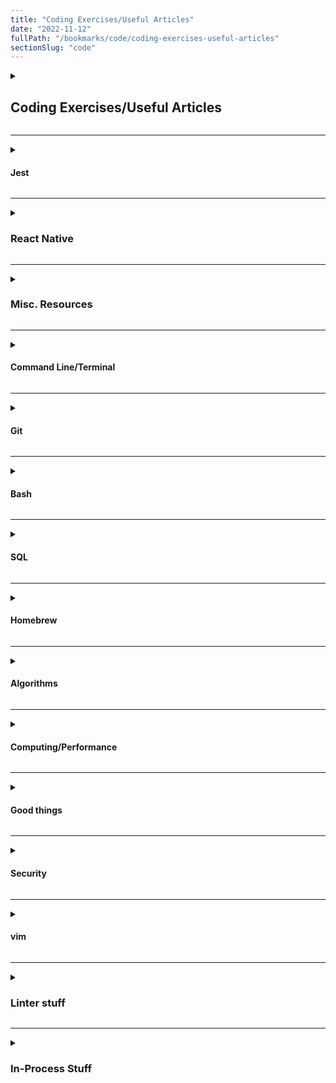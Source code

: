 ```yaml
---
title: "Coding Exercises/Useful Articles"
date: "2022-11-12"
fullPath: "/bookmarks/code/coding-exercises-useful-articles"
sectionSlug: "code"
---
```


<!-- Original path slug: coding-exercises_useful-articles -->

<details>
<summary>

## Coding Exercises/Useful Articles

</summary>

<p>

- [Coding Exercises Archives - CronDose | Daily Dev Guides](https://www.crondose.com/category/coding-exercises/)
- [Design Challenges & Design Challenge Ideas • Design Challenge](https://designchallenge.xyz/)

</p>
</details>

---

<details>
<summary>

#### Jest

</summary>

<p>

- [javascript - Trigger useEffect in Jest testing - Stack Overflow](https://stackoverflow.com/questions/59147444/trigger-useeffect-in-jest-testing)

</p>
</details>

---

<details>
<summary>

### React Native

</summary>

<p>

- [facebook/react-native: A framework for building native apps with React.](https://github.com/facebook/react-native)
- [Getting Started · React Native](https://facebook.github.io/react-native/docs/getting-started.html)

</p>
</details>

---

<details>
<summary>

### Misc. Resources

</summary>

<p>

- [Sign In with Auth0](https://mimo.auth0.com/login?client=ikYCv9U1p4hnYKBHckiTEJAuomrk4d3y&protocol=oauth2&redirect_uri=https%3A%2F%2Flearn.getmimo.com%2Flogin&response_type=token%20id_token&scope=roles%20openid%20offline_access%20email%20profile&audience=https%3A%2F%2Fapi.getmimo.com&nonce=bQJQO8iXkCYdpRsoK-jSF1KG.Z4Ol8LS&auth0Client=eyJuYW1lIjoiYXV0aDAuanMiLCJ2ZXJzaW9uIjoiOS4yLjEifQ%3D%3D&state=uQ8kHxs9uGkcVmkkNJltosS70JxSfD5u)
- [Julian Treasure: How to speak so that people want to listen | TED Talk](https://www.ted.com/talks/julian_treasure_how_to_speak_so_that_people_want_to_listen?referrer=playlist-the_most_popular_talks_of_all)
- [Learn Instruct](https://instruction.learn.co/student/home)
- [Command Line Power User — A free video series for web developers on learning a modern command line workflow with ZSH, Z and related tools.](https://commandlinepoweruser.com/)
- [getify/You-Dont-Know-JS: A book series on JavaScript. @YDKJS on twitter.](https://github.com/getify/You-Dont-Know-JS)
- [Ruby / Rails](http://www.korenlc.com/category/ruby-rails/)
- [Learn to Code and Help Nonprofits | freeCodeCamp](https://www.freecodecamp.org/)
- [Coderbyte | Programming challenges and courses](https://coderbyte.com/challenges)
- [Heroku cheatsheet](https://devhints.io/heroku)
- [repl.it - Repls](https://repl.it/repls)
- [PostgreSQL: Documentation: 10: 1.3. Creating a Database](https://www.postgresql.org/docs/10/static/tutorial-createdb.html)
- [Best practices with STDIN in Ruby? - Stack Overflow](https://stackoverflow.com/questions/273262/best-practices-with-stdin-in-ruby)
- [Open Source Search & Analytics · Elasticsearch | Elastic](https://www.elastic.co/)
- [goldfire/howler.js: Javascript audio library for the modern web.](https://github.com/goldfire/howler.js/)
- [https://www.youtube.com/user/googlecloudplatform/videos](https://www.youtube.com/user/googlecloudplatform/videos)
- [Sound Globe 3D – Apps on Google Play](https://play.google.com/store/apps/details?id=com.ionicframework.soundscapeapp721860)
- [taming-the-state-in-react/react-redux-firebase-authentication: Boilerplate Project for Authentication with Firebase in React and Redux](https://github.com/taming-the-state-in-react/react-redux-firebase-authentication)
- [Fullstack.io | Learn to program React, Angular, Vue, Ethereum, and Node.js with projects](https://www.fullstack.io/)
- [Qualcomm Patents and Patent Search | Qualcomm's Qronicles of Invention | Qualcomm](https://www.qualcomm.com/invention/qroniclesofinvention/index.html)
- [VisuAlgo - visualising data structures and algorithms through animation](https://visualgo.net/en)
- [Four Semesters of Computer Science in 5 Hours](https://www.lynda.com/JavaScript-tutorials/Four-Semesters-Computer-Science-5-Hours/604270-2.html)
- [Upcase by thoughtbot | Learn Web Development Online](https://thoughtbot.com/upcase)
- [JavaScript Event KeyCodes](http://keycode.info/)
- [Mastering Markdown · GitHub Guides](https://guides.github.com/features/mastering-markdown/)
- [Clipy/Clipy: Clipboard extension app for macOS.](https://github.com/Clipy/Clipy)
- [The RED method: A new strategy for monitoring mic…](https://www.infoworld.com/article/3638693/the-red-method-a-new-strategy-for-monitoring-microservices.amp.html)

</p>
</details>

---

<details>
<summary>

#### Command Line/Terminal

</summary>

<p>

- [https://www.computervillage.org/articles/CommandLine.pdf](https://www.computervillage.org/articles/CommandLine.pdf)

</p>
</details>

---

<details>
<summary>

#### Git

</summary>

<p>

- [How to fix: fatal: Authentication failed for https://github.com/ | My Cyber Universe](https://mycyberuniverse.com/web/how-fix-fatal-authentication-failed-for-https-github-com.html)
- [Basic Git Commands With Examples [+Cheat Sheet]](https://rubygarage.org/blog/most-basic-git-commands-with-examples)
- [How to do a code review | eng-practices](https://google.github.io/eng-practices/review/reviewer/)
- [Multiple SSH keys for different github accounts](https://gist.github.com/jexchan/2351996)
- [Working with multiples SSH keys](https://gist.github.com/saurookadook/e757925b8372042608377bf6ecd27677)
- [Using multiple github accounts with ssh keys](https://gist.github.com/saurookadook/2b4376deb83ec235d6c292473b1401d1)
- [Learn Git Branching](https://learngitbranching.js.org/)
- [Git Merging vs. Git Rebasing: The Beginner's Guide](https://spin.atomicobject.com/2019/01/10/git-merging-vs-rebasing/)
- [Three Git Configurations that Should Be the Default](https://spin.atomicobject.com/2020/05/05/git-configurations-default/)

</p>
</details>

---

<details>
<summary>

#### Bash

</summary>

<p>

- [How can I display the contents of a text file on the command line? - Unix & Linux Stack Exchange](https://unix.stackexchange.com/questions/86321/how-can-i-display-the-contents-of-a-text-file-on-the-command-line)
- [bash - How to replace an entire line in a text file by line number - Stack Overflow](https://stackoverflow.com/questions/11145270/how-to-replace-an-entire-line-in-a-text-file-by-line-number)
- [Autocomplete Git Commands and Branch Names in terminal - Pagepro Blog](https://blog.pagepro.co/2016/12/28/autocomplete-git-commands-and-branch-names-in-terminal/)
- [Install Bash git completion · bobthecow/git-flow-completion Wiki](https://github.com/bobthecow/git-flow-completion/wiki/Install-Bash-git-completion)
- [LJDT: Taking Advantage of Screen - SUSE Communities](https://www.suse.com/c/ljdt-taking-advantage-screen/)

</p>
</details>

---

<details>
<summary>

#### SQL

</summary>

<p>

- [Introduction to Common Table Expressions (CTE's) - Essential SQL](https://www.essentialsql.com/introduction-common-table-expressions-ctes/)
- [PostgreSQL command line cheatsheet](https://gist.github.com/Kartones/dd3ff5ec5ea238d4c546)
- [PostgreSQL Tips: Template Databases - Compose Articles](https://www.compose.com/articles/postgresql-tips-template-databases/)
- [Getting Started with PostgreSQL on Mac OSX | Codementor](https://www.codementor.io/engineerapart/getting-started-with-postgresql-on-mac-osx-are8jcopb)
- [how to get postgresql working locally with rails](https://gist.github.com/exitmusic/1566062)
- [PostgreSQL - INDEXES](https://www.tutorialspoint.com/postgresql/postgresql_indexes.htm)
- [SQLite Documentation](https://www.sqlite.org/docs.html)
- [SQLite tutorial - introductory SQLite tutorial](http://zetcode.com/db/sqlite/)
- [SQLBolt - Learn SQL - SQL Review: Simple SELECT Queries](https://sqlbolt.com/lesson/select_queries_review)
- [Sequel Pro](https://sequelpro.com/)
- [Getting Started with PostgreSQL on Mac OSX | Codementor](https://www.codementor.io/@engineerapart/getting-started-with-postgresql-on-mac-osx-are8jcopb)
- [5 Tips and Tricks for Writing Better SQL Queries](https://www.analyticsinsight.net/5-tips-and-tricks-for-writing-better-sql-queries/)
- [psql command line tutorial and cheat sheet | postgres](https://tomcam.github.io/postgres/)
- [PostgreSQL: Documentation: 14: psql](https://www.postgresql.org/docs/current/app-psql.html)
- [All about locking in SQL Server](https://www.sqlshack.com/locking-sql-server/)
- [Database Locking: What it is, Why it Matters and What to do About it](https://www.methodsandtools.com/archive/archive.php?id=83)
- [How Postgres Unique Constraints Can Cause Deadlock](https://rcoh.me/posts/postgres-unique-constraints-deadlock/)
- [SQLBolt - Learn SQL - Introduction to SQL](https://sqlbolt.com/)

</p>
</details>

---

<details>
<summary>

#### Homebrew

</summary>

<p>

- [macos - brew install postgresql (upgrade) error, could not link - dead links to old non-existent version - Stack Overflow](https://stackoverflow.com/questions/25075888/brew-install-postgresql-upgrade-error-could-not-link-dead-links-to-old-non)
- [macos - Error installing PostgreSQL via Homebrew on Mac - Stack Overflow](https://stackoverflow.com/questions/51632036/error-installing-postgresql-via-homebrew-on-mac)
- [psql - Homebrew installed PostgreSQL could not connect, database files are incompatible with server - Database Administrators Stack Exchange](https://dba.stackexchange.com/questions/191328/homebrew-installed-postgresql-could-not-connect-database-files-are-incompatible/192664)

</p>
</details>

---

<details>
<summary>

#### Algorithms

</summary>

<p>

- [algorithm - the number of trailing zeros in a factorial of a given number - Ruby - Stack Overflow](https://stackoverflow.com/questions/23977727/the-number-of-trailing-zeros-in-a-factorial-of-a-given-number-ruby)
- [Factorial -- from Wolfram MathWorld](http://mathworld.wolfram.com/Factorial.html)
- [Firecode.io | Landing Page](https://firecode.io/pages/landing)

</p>
</details>

---

<details>
<summary>

#### Computing/Performance

</summary>

<p>

- [Thread (computing) - Wikipedia](https://en.wikipedia.org/wiki/Thread_%28computing%29#Single_vs_multiprocessor_systems)
- [Lambda calculus - Wikipedia](https://en.wikipedia.org/wiki/Lambda_calculus)
- [Turing machine - Wikipedia](https://en.wikipedia.org/wiki/Turing_machine)

</p>
</details>

---

<details>
<summary>

#### Good things

</summary>

<p>

- [Things I Don't Know as of 2018 — Overreacted](https://overreacted.io/things-i-dont-know-as-of-2018/)
- [Moral Machine](http://moralmachine.mit.edu/)
- [RallyCoding](https://rallycoding.com/)
- [language agnostic - What is a lambda (function)? - Stack Overflow](https://stackoverflow.com/questions/16501/what-is-a-lambda-function)

</p>
</details>

---

<details>
<summary>

#### Security

</summary>

<p>

- [Dependency Confusion: How I Hacked Into Apple, Microsoft and Dozens of Other Companies | by Alex Birsan | Medium](https://medium.com/@alex.birsan/dependency-confusion-4a5d60fec610)

</p>
</details>

---

<details>
<summary>

#### vim

</summary>

<p>

- [Vim Cheat Sheet](https://vim.rtorr.com/)
- [A Great Vim Cheat Sheet](https://vimsheet.com/)
- [Vim cheatsheet](https://devhints.io/vim)

</p>
</details>

---

<details>
<summary>

### Linter stuff

</summary>

<p>

- [reactjs - How to config ESLint for React on Atom Editor - Stack Overflow](https://stackoverflow.com/questions/30294870/how-to-config-eslint-for-react-on-atom-editor)
- [AtomLinter](https://atomlinter.github.io/)
- [linter](https://atom.io/packages/linter)

</p>
</details>

---

<details>
<summary>

### In-Process Stuff

</summary>

<p>

- [Data Structures: Create a Priority Queue Class | Learn freeCodeCamp](https://learn.freecodecamp.org/coding-interview-prep/data-structures/create-a-priority-queue-class)
- [Fullstack Vue Book - The Complete Guide to Vue.js](https://www.fullstack.io/vue/)
- [React 16 - The Complete Guide (incl. React Router 4 & Redux) | Udemy](https://www.udemy.com/react-the-complete-guide-incl-redux/learn/v4/t/lecture/8090834?start=15)
- [I created the exact same app in React and Vue. Here are the differences.](https://medium.com/javascript-in-plain-english/i-created-the-exact-same-app-in-react-and-vue-here-are-the-differences-e9a1ae8077fd)

</p>
</details>
